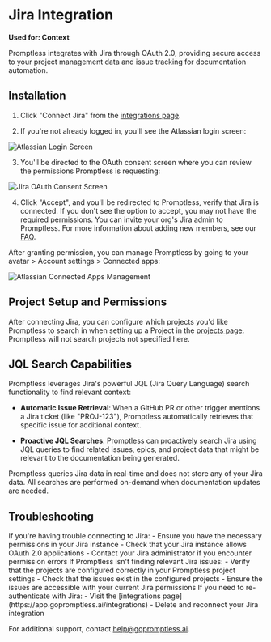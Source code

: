 # Jira Integration

**Used for: Context**

Promptless integrates with Jira through OAuth 2.0, providing secure access to your project management data and issue tracking for documentation automation.

## Installation

1. Click "Connect Jira" from the [integrations page](https://app.gopromptless.ai/integrations).

2. If you're not already logged in, you'll see the Atlassian login screen:
<Frame>
  <img src="https://promptless-customer-doc-assets.s3.amazonaws.com/docs-images/org_2lvkgU9erOFxYhtEVVC0ymPrPdF/aab15aef-2759-42e6-93ec-d4c090526273-jira-atlassian-login.png" alt="Atlassian Login Screen" />
</Frame>

3. You'll be directed to the OAuth consent screen where you can review the permissions Promptless is requesting:
<Frame>
  <img src="https://promptless-customer-doc-assets.s3.amazonaws.com/docs-images/org_2lvkgU9erOFxYhtEVVC0ymPrPdF/aab15aef-2759-42e6-93ec-d4c090526273-jira-oauth-consent.png" alt="Jira OAuth Consent Screen" />
</Frame>

4. Click "Accept", and you'll be redirected to Promptless, verify that Jira is connected. If you don't see the option to accept, you may not have the required permissions. You can invite your org's Jira admin to Promptless. For more information about adding new members, see our [FAQ](/frequently-asked-questions/frequently-asked-questions#how-do-i-add-team-members-to-my-account).

After granting permission, you can manage Promptless by going to your avatar > Account settings > Connected apps:
<Frame>
  <img src="https://promptless-customer-doc-assets.s3.amazonaws.com/docs-images/org_2lvkgU9erOFxYhtEVVC0ymPrPdF/aab15aef-2759-42e6-93ec-d4c090526273-jira-connected-apps.png" alt="Atlassian Connected Apps Management" />
</Frame>

## Project Setup and Permissions

After connecting Jira, you can configure which projects you'd like Promptless to search in when setting up a Project in the [projects page](https://app.gopromptless.ai/projects). Promptless will not search projects not specified here.


## JQL Search Capabilities

Promptless leverages Jira's powerful JQL (Jira Query Language) search functionality to find relevant context:

- **Automatic Issue Retrieval**: When a GitHub PR or other trigger mentions a Jira ticket (like "PROJ-123"), Promptless automatically retrieves that specific issue for additional context.

- **Proactive JQL Searches**: Promptless can proactively search Jira using JQL queries to find related issues, epics, and project data that might be relevant to the documentation being generated.

<Note>
Promptless queries Jira data in real-time and does not store any of your Jira data. All searches are performed on-demand when documentation updates are needed.
</Note>

## Troubleshooting

<AccordionGroup>
  <Accordion title="Connection Issues">
    If you're having trouble connecting to Jira:
    - Ensure you have the necessary permissions in your Jira instance
    - Check that your Jira instance allows OAuth 2.0 applications
    - Contact your Jira administrator if you encounter permission errors
  </Accordion>

  <Accordion title="Search Results">
    If Promptless isn't finding relevant Jira issues:
    - Verify that the projects are configured correctly in your Promptless project settings
    - Check that the issues exist in the configured projects
    - Ensure the issues are accessible with your current Jira permissions
  </Accordion>

  <Accordion title="Re-authentication">
    If you need to re-authenticate with Jira:
    - Visit the [integrations page](https://app.gopromptless.ai/integrations)
    - Delete and reconnect your Jira integration
  </Accordion>
</AccordionGroup>

For additional support, contact [help@gopromptless.ai](mailto:help@gopromptless.ai).